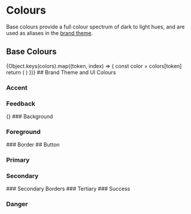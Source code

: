 
<Meta title="Colors" />

# Colours

Base colours provide a full colour spectrum of dark to light hues, and are used as aliases in the [brand theme](#brand-theme-and-ui-colours).

## Base Colours

<ColorPalette>
  {Object.keys(colors).map((token, index) => {
    const color = colors[token]
    return (
      <ColorItem key={index} index={index} title={`${token}`} colors={color} />
    )
  })}
</ColorPalette>
## Brand Theme and UI Colours

### Accent

<ColorWrapper darkMode={true} colorPalette={aliasColors.accent} />

### Feedback

<ColorPalette>
{<ColorItem
  key={0}
  index={0}
  title={'feedback'}
  colors={aliasColors.feedback}
/>}

</ColorPalette>
### Background
<ColorWrapper darkMode={true} colorPalette={aliasColors.background} />

### Foreground

<ColorWrapper darkMode={true} colorPalette={aliasColors.foreground} />
### Border

<ColorWrapper darkMode={true} colorPalette={aliasColors.border} />
## Button

### Primary

<ColorWrapper darkMode={true} colorPalette={aliasColors.button.primary} />

### Secondary

<ColorWrapper darkMode={true} colorPalette={aliasColors.button.secondary} />
### Secondary Borders
<ColorWrapper
  darkMode={true}
  colorPalette={aliasColors.button.secondary.border}
/>
### Tertiary
<ColorWrapper darkMode={true} colorPalette={aliasColors.button.tertiary} />
### Success
<ColorWrapper darkMode={false} colorPalette={aliasColors.button.success} />

### Danger

<ColorWrapper darkMode={false} colorPalette={aliasColors.button.danger} />
